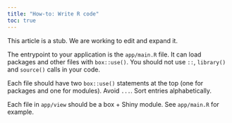 ```yaml
---
title: "How-to: Write R code"
toc: true
---
```


<p class="alert alert-warning">
  This article is a stub. We are working to edit and expand it.
</p>

The entrypoint to your application is the `app/main.R` file.
It can load packages and other files with `box::use()`.
You should not use `::`, `library()` and `source()` calls in your code.

Each file should have two `box::use()` statements at the top
(one for packages and one for modules).
Avoid `...`. Sort entries alphabetically.

Each file in `app/view` should be a box + Shiny module.
See `app/main.R` for example.
